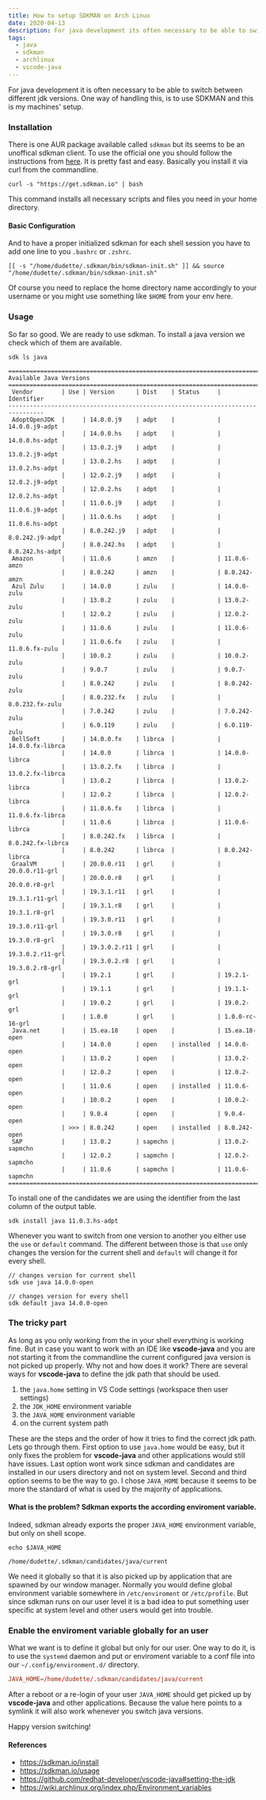 ```yaml
---
title: How to setup SDKMAN on Arch Linux
date: 2020-04-13
description: For java development its often necessary to be able to switch between different jdk versions. One way of handling this, is to use SDKMAN and this is my machines' setup.
tags:
  - java
  - sdkman
  - archlinux
  - vscode-java
---
```


For java development it is often necessary to be able to switch between different jdk versions.
One way of handling this, is to use SDKMAN and this is my machines' setup.

### Installation

There is one AUR package available called `sdkman` but its seems to be an unoffical sdkman client.
To use the official one you should follow the instructions from [here](https://sdkman.io/install). It is pretty fast and easy.
Basically you install it via curl from the commandline.

```shell
curl -s "https://get.sdkman.io" | bash
```

This command installs all necessary scripts and files you need in your home directory.

#### Basic Configuration

And to have a proper initialized sdkman for each shell session you have to add one line to you `.bashrc` or `.zshrc`.

```shell:title=~/.zshrc
[[ -s "/home/dudette/.sdkman/bin/sdkman-init.sh" ]] && source "/home/dudette/.sdkman/bin/sdkman-init.sh"
```

Of course you need to replace the home directory name accordingly to your username or you might use something like `$HOME` from your env here.

### Usage

So far so good. We are ready to use sdkman. To install a java version we check which of them are available.

```shell
sdk ls java

================================================================================
Available Java Versions
================================================================================
 Vendor        | Use | Version      | Dist    | Status     | Identifier
--------------------------------------------------------------------------------
 AdoptOpenJDK  |     | 14.0.0.j9    | adpt    |            | 14.0.0.j9-adpt
               |     | 14.0.0.hs    | adpt    |            | 14.0.0.hs-adpt
               |     | 13.0.2.j9    | adpt    |            | 13.0.2.j9-adpt
               |     | 13.0.2.hs    | adpt    |            | 13.0.2.hs-adpt
               |     | 12.0.2.j9    | adpt    |            | 12.0.2.j9-adpt
               |     | 12.0.2.hs    | adpt    |            | 12.0.2.hs-adpt
               |     | 11.0.6.j9    | adpt    |            | 11.0.6.j9-adpt
               |     | 11.0.6.hs    | adpt    |            | 11.0.6.hs-adpt
               |     | 8.0.242.j9   | adpt    |            | 8.0.242.j9-adpt
               |     | 8.0.242.hs   | adpt    |            | 8.0.242.hs-adpt
 Amazon        |     | 11.0.6       | amzn    |            | 11.0.6-amzn
               |     | 8.0.242      | amzn    |            | 8.0.242-amzn
 Azul Zulu     |     | 14.0.0       | zulu    |            | 14.0.0-zulu
               |     | 13.0.2       | zulu    |            | 13.0.2-zulu
               |     | 12.0.2       | zulu    |            | 12.0.2-zulu
               |     | 11.0.6       | zulu    |            | 11.0.6-zulu
               |     | 11.0.6.fx    | zulu    |            | 11.0.6.fx-zulu
               |     | 10.0.2       | zulu    |            | 10.0.2-zulu
               |     | 9.0.7        | zulu    |            | 9.0.7-zulu
               |     | 8.0.242      | zulu    |            | 8.0.242-zulu
               |     | 8.0.232.fx   | zulu    |            | 8.0.232.fx-zulu
               |     | 7.0.242      | zulu    |            | 7.0.242-zulu
               |     | 6.0.119      | zulu    |            | 6.0.119-zulu
 BellSoft      |     | 14.0.0.fx    | librca  |            | 14.0.0.fx-librca
               |     | 14.0.0       | librca  |            | 14.0.0-librca
               |     | 13.0.2.fx    | librca  |            | 13.0.2.fx-librca
               |     | 13.0.2       | librca  |            | 13.0.2-librca
               |     | 12.0.2       | librca  |            | 12.0.2-librca
               |     | 11.0.6.fx    | librca  |            | 11.0.6.fx-librca
               |     | 11.0.6       | librca  |            | 11.0.6-librca
               |     | 8.0.242.fx   | librca  |            | 8.0.242.fx-librca
               |     | 8.0.242      | librca  |            | 8.0.242-librca
 GraalVM       |     | 20.0.0.r11   | grl     |            | 20.0.0.r11-grl
               |     | 20.0.0.r8    | grl     |            | 20.0.0.r8-grl
               |     | 19.3.1.r11   | grl     |            | 19.3.1.r11-grl
               |     | 19.3.1.r8    | grl     |            | 19.3.1.r8-grl
               |     | 19.3.0.r11   | grl     |            | 19.3.0.r11-grl
               |     | 19.3.0.r8    | grl     |            | 19.3.0.r8-grl
               |     | 19.3.0.2.r11 | grl     |            | 19.3.0.2.r11-grl
               |     | 19.3.0.2.r8  | grl     |            | 19.3.0.2.r8-grl
               |     | 19.2.1       | grl     |            | 19.2.1-grl
               |     | 19.1.1       | grl     |            | 19.1.1-grl
               |     | 19.0.2       | grl     |            | 19.0.2-grl
               |     | 1.0.0        | grl     |            | 1.0.0-rc-16-grl
 Java.net      |     | 15.ea.18     | open    |            | 15.ea.18-open
               |     | 14.0.0       | open    | installed  | 14.0.0-open
               |     | 13.0.2       | open    |            | 13.0.2-open
               |     | 12.0.2       | open    |            | 12.0.2-open
               |     | 11.0.6       | open    | installed  | 11.0.6-open
               |     | 10.0.2       | open    |            | 10.0.2-open
               |     | 9.0.4        | open    |            | 9.0.4-open
               | >>> | 8.0.242      | open    | installed  | 8.0.242-open
 SAP           |     | 13.0.2       | sapmchn |            | 13.0.2-sapmchn
               |     | 12.0.2       | sapmchn |            | 12.0.2-sapmchn
               |     | 11.0.6       | sapmchn |            | 11.0.6-sapmchn
================================================================================
```

To install one of the candidates we are using the identifier from the last column of the output table.

```shell
sdk install java 11.0.3.hs-adpt
```

Whenever you want to switch from one version to another you either use the `use` or `default` command.
The different between those is that `use` only changes the version for the current shell and `default` will change it for every shell.

```shell
// changes version for current shell
sdk use java 14.0.0-open

// changes version for every shell
sdk default java 14.0.0-open
```

### The tricky part

As long as you only working from the in your shell everything is working fine.
But in case you want to work with an IDE like **vscode-java** and you are not starting it from the commandline
the current configured java version is not picked up properly.
Why not and how does it work? There are several ways for **vscode-java** to define the jdk path that should be used.

1. the `java.home` setting in VS Code settings (workspace then user settings)
2. the `JDK_HOME` environment variable
3. the `JAVA_HOME` environment variable
4. on the current system path

These are the steps and the order of how it tries to find the correct jdk path. Lets go through them.
First option to use `java.home` would be easy, but it only fixes the problem for **vscode-java** and other applications would still have issues.
Last option wont work since sdkman and candidates are installed in our users directory and not on system level.
Second and third option seems to be the way to go.
I chose `JAVA_HOME` because it seems to be more the standard of what is used by the majority of applications.

#### What is the problem? Sdkman exports the according enviroment variable.

Indeed, sdkman already exports the proper `JAVA_HOME` environment variable, but only on shell scope.

```shell
echo $JAVA_HOME

/home/dudette/.sdkman/candidates/java/current
```

We need it globally so that it is also picked up by application that are spawned by our window manager.
Normally you would define global environment variable somewhere in `/etc/enviroment` or `/etc/profile`.
But since sdkman runs on our user level it is a bad idea to put something user specific at system level and other users would get into trouble.

### Enable the enviroment variable globally for an user

What we want is to define it global but only for our user.
One way to do it, is to use the `systemd` daemon and put or enviroment variable to a conf file into our `~/.config/environment.d/` directory.

```shell:title=~/.config/environment.d/sdkman.conf
JAVA_HOME=/home/dudette/.sdkman/candidates/java/current
```

After a reboot or a re-login of your user `JAVA_HOME` should get picked up by **vscode-java** and other applications.
Because the value here points to a symlink it will also work whenever you switch java versions.

Happy version switching!


#### References

* https://sdkman.io/install
* https://sdkman.io/usage
* https://github.com/redhat-developer/vscode-java#setting-the-jdk
* https://wiki.archlinux.org/index.php/Environment_variables
